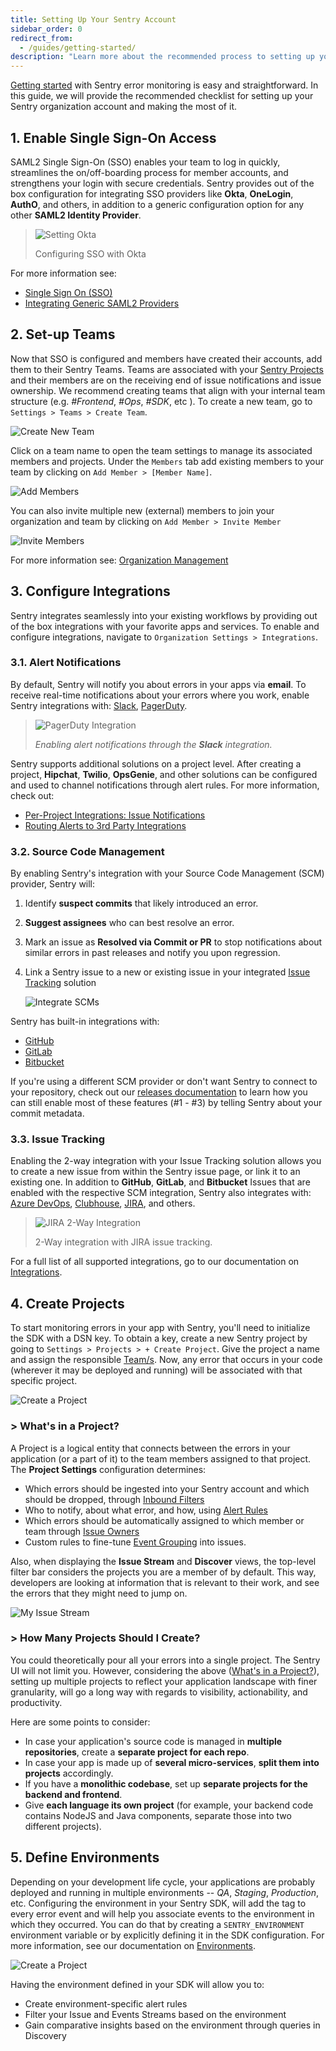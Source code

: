 ```yaml
---
title: Setting Up Your Sentry Account
sidebar_order: 0
redirect_from:
  - /guides/getting-started/
description: "Learn more about the recommended process to setting up your Sentry organization account to make the most of it."
---
```


[Getting started](/platforms/) with Sentry error monitoring is easy and straightforward. In this guide, we will provide the recommended checklist for setting up your Sentry organization account and making the most of it.

## 1. Enable Single Sign-On Access

SAML2 Single Sign-On (SSO) enables your team to log in quickly, streamlines the on/off-boarding process for member accounts, and strengthens your login with secure credentials. Sentry provides out of the box configuration for integrating SSO providers like **Okta**, **OneLogin**, **AuthO**, and others, in addition to a generic configuration option for any other **SAML2 Identity Provider**.

> ![Setting Okta](Okta-setup.gif)
>
> Configuring SSO with Okta

For more information see:

- [Single Sign On (SSO)](/product/accounts/sso/)
- [Integrating Generic SAML2 Providers](/product/accounts/sso/saml2/)

## 2. Set-up Teams

Now that SSO is configured and members have created their accounts, add them to their Sentry Teams. Teams are associated with your [Sentry Projects](#4-create-projects) and their members are on the receiving end of issue notifications and issue ownership. We recommend creating teams that align with your internal team structure (e.g. _#Frontend_, _#Ops_, _#SDK_, etc ). To create a new team, go to `Settings > Teams > Create Team`.

![Create New Team](03.png)

Click on a team name to open the team settings to manage its associated members and projects.
Under the `Members` tab add existing members to your team by clicking on `Add Member > [Member Name]`.

![Add Members](04.png)

You can also invite multiple new (external) members to join your organization and team by clicking on `Add Member > Invite Member`

![Invite Members](05.png)

For more information see: [Organization Management](/product/accounts/membership/)

## 3. Configure Integrations

Sentry integrates seamlessly into your existing workflows by providing out of the box integrations with your favorite apps and services. To enable and configure integrations, navigate to `Organization Settings > Integrations`.

### 3.1. Alert Notifications

By default, Sentry will notify you about errors in your apps via **email**. To receive real-time notifications about your errors where you work, enable Sentry integrations with: [Slack](/product/integrations/slack/), [PagerDuty](/product/integrations/pagerduty/).

> ![PagerDuty Integration](slack_sentry_e2e_integration4.gif)
>
> _Enabling alert notifications through the **Slack** integration._

Sentry supports additional solutions on a project level. After creating a project, **Hipchat**, **Twilio**, **OpsGenie**, and other solutions can be configured and used to channel notifications through alert rules. For more information, check out:

- [Per-Project Integrations: Issue Notifications](/product/integrations/)
- [Routing Alerts to 3rd Party Integrations](/product/sentry-basics/guides/alert-notifications/routing-alerts/#routing-alerts-to-third-party-integrations)

### 3.2. Source Code Management

By enabling Sentry's integration with your Source Code Management (SCM) provider, Sentry will:

1. Identify **suspect commits** that likely introduced an error.
2. **Suggest assignees** who can best resolve an error.
3. Mark an issue as **Resolved via Commit or PR** to stop notifications about similar errors in past releases and notify you upon regression.
4. Link a Sentry issue to a new or existing issue in your integrated [Issue Tracking](#33-issue-tracking) solution

   ![Integrate SCMs](07.png)

Sentry has built-in integrations with:

- [GitHub](/product/integrations/github/)
- [GitLab](/product/integrations/gitlab/)
- [Bitbucket](/product/integrations/bitbucket/)

If you're using a different SCM provider or don't want Sentry to connect to your
repository, check out our
[releases documentation](/product/releases/setup/manual-setup-releases/)
to learn how you can still enable most of these features (#1 - #3) by telling
Sentry about your commit metadata.

### 3.3. Issue Tracking

Enabling the 2-way integration with your Issue Tracking solution allows you to create a new issue from within the Sentry issue page, or link it to an existing one. In addition to **GitHub**, **GitLab**, and **Bitbucket** Issues that are enabled with the respective SCM integration, Sentry also integrates with: [Azure DevOps](/product/integrations/azure-devops/), [Clubhouse](/product/integrations/clubhouse/), [JIRA](/product/integrations/jira/), and others.

> ![JIRA 2-Way Integration](jira-2way-binding.gif)
>
> 2-Way integration with JIRA issue tracking.

For a full list of all supported integrations, go to our documentation on [Integrations](/product/integrations/).

## 4. Create Projects

To start monitoring errors in your app with Sentry, you'll need to initialize the SDK with a DSN key. To obtain a key, create a new Sentry project by going to `Settings > Projects > + Create Project`. Give the project a name and assign the responsible [Team/s](#2-set-up-teams). Now, any error that occurs in your code (wherever it may be deployed and running) will be associated with that specific project.

![Create a Project](08.png)

### > **What's in a Project?**

A Project is a logical entity that connects between the errors in your application (or a part of it) to the team members assigned to that project. The **Project Settings** configuration determines:

- Which errors should be ingested into your Sentry account and which should be dropped, through [Inbound Filters](/product/accounts/quotas/#inbound-data-filters)
- Who to notify, about what error, and how, using [Alert Rules](/workflow/notifications/alerts/)
- Which errors should be automatically assigned to which member or team through [Issue Owners](/workflow/issue-owners/)
- Custom rules to fine-tune [Event Grouping](/product/data-management-settings/event-grouping/) into issues.

Also, when displaying the **Issue Stream** and **Discover** views, the top-level filter bar considers the projects you are a member of by default. This way, developers are looking at information that is relevant to their work, and see the errors that they might need to jump on.

![My Issue Stream](09.png)

### > **How Many Projects Should I Create?**

You could theoretically pour all your errors into a single project. The Sentry UI will not limit you. However, considering the above ([What's in a Project?](#-whats-in-a-project)), setting up multiple projects to reflect your application landscape with finer granularity, will go a long way with regards to visibility, actionability, and productivity.

Here are some points to consider:

- In case your application's source code is managed in **multiple repositories**, create a **separate project for each repo**.
- In case your app is made up of **several micro-services**, **split them into projects** accordingly.
- If you have a **monolithic codebase**, set up **separate projects for the backend and frontend**.
- Give **each language its own project** (for example, your backend code contains NodeJS and Java components, separate those into two different projects).

## 5. Define Environments

Depending on your development life cycle, your applications are probably deployed and running in multiple environments -- _QA_, _Staging_, _Production_, etc. Configuring the environment in your Sentry SDK, will add the tag to every error event and will help you associate events to the environment in which they occurred. You can do that by creating a `SENTRY_ENVIRONMENT` environment variable or by explicitly defining it in the SDK configuration. For more information, see our documentation on [Environments](/platform-redirect/?next=/configuration/environments/).

![Create a Project](10.png)

Having the environment defined in your SDK will allow you to:

- Create environment-specific alert rules
- Filter your Issue and Events Streams based on the environment
- Gain comparative insights based on the environment through queries in Discovery
